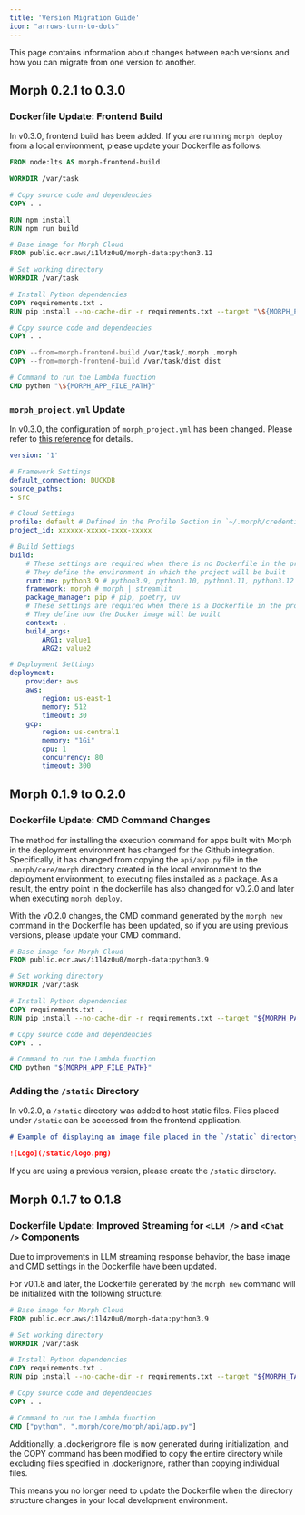 ```yaml
---
title: 'Version Migration Guide'
icon: "arrows-turn-to-dots"
---
```


This page contains information about changes between each versions and how you can migrate from one version to another.

## Morph 0.2.1 to 0.3.0

### Dockerfile Update: Frontend Build

In v0.3.0, frontend build has been added. If you are running `morph deploy` from a local environment, please update your Dockerfile as follows:

```dockerfile
FROM node:lts AS morph-frontend-build

WORKDIR /var/task

# Copy source code and dependencies
COPY . .

RUN npm install
RUN npm run build

# Base image for Morph Cloud
FROM public.ecr.aws/i1l4z0u0/morph-data:python3.12

# Set working directory
WORKDIR /var/task

# Install Python dependencies
COPY requirements.txt .
RUN pip install --no-cache-dir -r requirements.txt --target "\${MORPH_PACKAGE_ROOT}"

# Copy source code and dependencies
COPY . .

COPY --from=morph-frontend-build /var/task/.morph .morph
COPY --from=morph-frontend-build /var/task/dist dist

# Command to run the Lambda function
CMD python "\${MORPH_APP_FILE_PATH}"
```

### `morph_project.yml` Update

In v0.3.0, the configuration of `morph_project.yml` has been changed. Please refer to [this reference](/reference/en/framework/morph-project) for details.

```yaml
version: '1'

# Framework Settings
default_connection: DUCKDB
source_paths:
- src

# Cloud Settings
profile: default # Defined in the Profile Section in `~/.morph/credentials`
project_id: xxxxxx-xxxxx-xxxx-xxxxx

# Build Settings
build:
    # These settings are required when there is no Dockerfile in the project root.
    # They define the environment in which the project will be built
    runtime: python3.9 # python3.9, python3.10, python3.11, python3.12
    framework: morph # morph | streamlit
    package_manager: pip # pip, poetry, uv
    # These settings are required when there is a Dockerfile in the project root.
    # They define how the Docker image will be built
    context: .
    build_args:
        ARG1: value1
        ARG2: value2

# Deployment Settings
deployment:
    provider: aws
    aws:
        region: us-east-1
        memory: 512
        timeout: 30
    gcp:
        region: us-central1
        memory: "1Gi"
        cpu: 1
        concurrency: 80
        timeout: 300
```

## Morph 0.1.9 to 0.2.0

### Dockerfile Update: CMD Command Changes

The method for installing the execution command for apps built with Morph in the deployment environment has changed for the Github integration.
Specifically, it has changed from copying the `api/app.py` file in the `.morph/core/morph` directory created in the local environment to the deployment environment, to executing files installed as a package.
As a result, the entry point in the dockerfile has also changed for v0.2.0 and later when executing `morph deploy`.

With the v0.2.0 changes, the CMD command generated by the `morph new` command in the Dockerfile has been updated, so if you are using previous versions, please update your CMD command.

```dockerfile
# Base image for Morph Cloud
FROM public.ecr.aws/i1l4z0u0/morph-data:python3.9

# Set working directory
WORKDIR /var/task

# Install Python dependencies
COPY requirements.txt .
RUN pip install --no-cache-dir -r requirements.txt --target "${MORPH_PACKAGE_ROOT}"

# Copy source code and dependencies
COPY . .

# Command to run the Lambda function
CMD python "${MORPH_APP_FILE_PATH}"
```

### Adding the `/static` Directory

In v0.2.0, a `/static` directory was added to host static files. Files placed under `/static` can be accessed from the frontend application.

```markdown
# Example of displaying an image file placed in the `/static` directory

![Logo](/static/logo.png)
```

If you are using a previous version, please create the `/static` directory.

## Morph 0.1.7 to 0.1.8

### Dockerfile Update: Improved Streaming for `<LLM />` and `<Chat />` Components

Due to improvements in LLM streaming response behavior, the base image and CMD settings in the Dockerfile have been updated.

For v0.1.8 and later, the Dockerfile generated by the `morph new` command will be initialized with the following structure:

```dockerfile
# Base image for Morph Cloud
FROM public.ecr.aws/i1l4z0u0/morph-data:python3.9

# Set working directory
WORKDIR /var/task

# Install Python dependencies
COPY requirements.txt .
RUN pip install --no-cache-dir -r requirements.txt --target "${MORPH_TASK_ROOT}"

# Copy source code and dependencies
COPY . .

# Command to run the Lambda function
CMD ["python", ".morph/core/morph/api/app.py"]
```

Additionally, a .dockerignore file is now generated during initialization, and the COPY command has been modified to copy the entire directory while excluding files specified in .dockerignore, rather than copying individual files.

This means you no longer need to update the Dockerfile when the directory structure changes in your local development environment.
